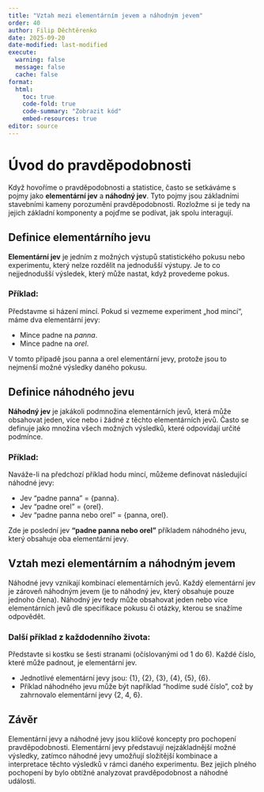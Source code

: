 ```yaml
---
title: "Vztah mezi elementárním jevem a náhodným jevem"
order: 40
author: Filip Děchtěrenko
date: 2025-09-20
date-modified: last-modified
execute:
  warning: false
  message: false
  cache: false
format:
  html:
    toc: true
    code-fold: true
    code-summary: "Zobrazit kód"
    embed-resources: true
editor: source
---
```


# Úvod do pravděpodobnosti

Když hovoříme o pravděpodobnosti a statistice, často se setkáváme s pojmy jako **elementární jev** a **náhodný jev**. Tyto pojmy jsou základními stavebními kameny porozumění pravděpodobnosti. Rozložme si je tedy na jejich základní komponenty a pojďme se podívat, jak spolu interagují.

## Definice elementárního jevu

**Elementární jev** je jedním z možných výstupů statistického pokusu nebo experimentu, který nelze rozdělit na jednodušší výstupy. Je to co nejjednodušší výsledek, který může nastat, když provedeme pokus.

### Příklad:

Představme si házení mincí. Pokud si vezmeme experiment „hod mincí“, máme dva elementární jevy:

- Mince padne na *panna*.
- Mince padne na *orel*.

V tomto případě jsou panna a orel elementární jevy, protože jsou to nejmenší možné výsledky daného pokusu.

## Definice náhodného jevu

**Náhodný jev** je jakákoli podmnožina elementárních jevů, která může obsahovat jeden, více nebo i žádné z těchto elementárních jevů. Často se definuje jako množina všech možných výsledků, které odpovídají určité podmínce.

### Příklad:

Naváže-li na předchozí příklad hodu mincí, můžeme definovat následující náhodné jevy:

- Jev "padne panna" = {panna}.
- Jev "padne orel" = {orel}.
- Jev "padne panna nebo orel" = {panna, orel}.

Zde je poslední jev **"padne panna nebo orel"** příkladem náhodného jevu, který obsahuje oba elementární jevy.

## Vztah mezi elementárním a náhodným jevem

Náhodné jevy vznikají kombinací elementárních jevů. Každý elementární jev je zároveň náhodným jevem (je to náhodný jev, který obsahuje pouze jednoho člena). Náhodný jev tedy může obsahovat jeden nebo více elementárních jevů dle specifikace pokusu či otázky, kterou se snažíme odpovědět.

### Další příklad z každodenního života:

Představte si kostku se šesti stranami (očíslovanými od 1 do 6). Každé číslo, které může padnout, je elementární jev.

- Jednotlivé elementární jevy jsou: {1}, {2}, {3}, {4}, {5}, {6}.
- Příklad náhodného jevu může být například "hodíme sudé číslo", což by zahrnovalo elementární jevy {2, 4, 6}.

## Závěr

Elementární jevy a náhodné jevy jsou klíčové koncepty pro pochopení pravděpodobnosti. Elementární jevy představují nejzákladnější možné výsledky, zatímco náhodné jevy umožňují složitější kombinace a interpretace těchto výsledků v rámci daného experimentu. Bez jejich plného pochopení by bylo obtížné analyzovat pravděpodobnost a náhodné události.


